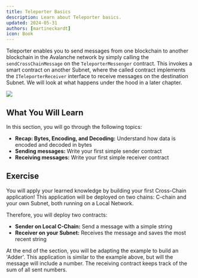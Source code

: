 ```yaml
---
title: Teleporter Basics
description: Learn about Teleporter basics.
updated: 2024-05-31
authors: [martineckardt]
icon: Book
---
```


<YouTube id="7QZ7_qZfQOA" />

Teleporter enables you to send messages from one blockchain to another blockchain in the Avalanche network by simply calling the `sendCrossChainMessage` on the `TeleporterMessenger` contract. This invokes a smart contract on another Subnet, where the called contract implements the `ITeleporterReceiver` interface to receive messages on the destination Subnet. We will look at what happens under the hood in a later chapter.

![](/common-images/teleporter/teleporter-source-destination.png)

## What You Will Learn

In this section, you will go through the following topics:

- **Recap: Bytes, Encoding, and Decoding:** Understand how data is encoded and decoded in bytes
- **Sending messages:** Write your first simple sender contract
- **Receiving messages:** Write your first simple receiver contract

## Exercise
You will apply your learned knowledge by building your first Cross-Chain application! This application will be deployed on two chains: C-chain and your own Subnet, both running on a Local Network.

Therefore, you will deploy two contracts:

- **Sender on Local C-Chain:** Send a message with a simple string
- **Receiver on your Subnet:** Receives the message and saves the most recent string

At the end of the section, you will be adapting the example to build an 'Adder'. This application is similar to the example above, but will the message will include a number. The receiving contract keeps track of the sum of all sent numbers. 